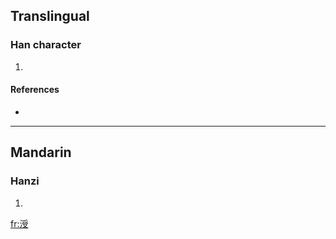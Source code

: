 ==Translingual==

===Han character===
{{Han char|rn=85|rad=水|as=08|sn=11|four=|canj=水月月水 (EBBE)}}

# {{defn|Han|sort=水08}}

====References====
* {{Han ref|kx=0627.350|dkj=17579|dj=1029.220|hdz=31655.010|uh=6DAD|ud=28077}}

----

==Mandarin==

===Hanzi===
{{cmn-hanzi|pin=[[shòu]] ([[shou4]])|wg=shou<sup>4</sup>}}

# {{defn|Mandarin}}

[[fr:涭]]